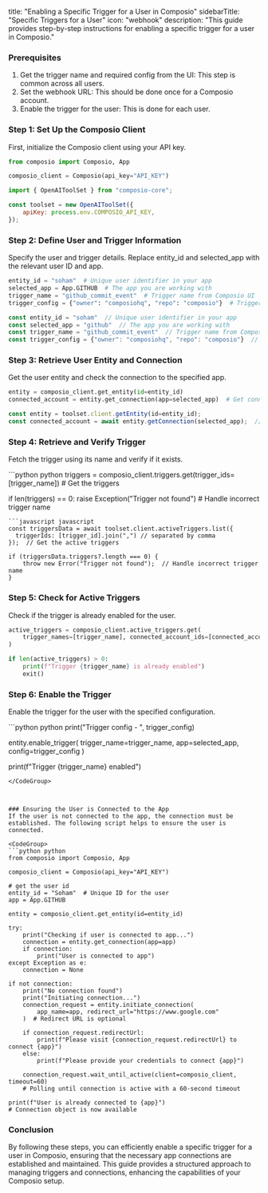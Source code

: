 title: "Enabling a Specific Trigger for a User in Composio"
sidebarTitle: "Specific Triggers for a User"
icon: "webhook"
description: "This guide provides step-by-step instructions for enabling a specific trigger for a user in Composio."

### Prerequisites

1. Get the trigger name and required config from the UI: This step is common across all users.
2. Set the webhook URL: This should be done once for a Composio account.
3. Enable the trigger for the user: This is done for each user.

### Step 1: Set Up the Composio Client

First, initialize the Composio client using your API key.
<CodeGroup>
```python python
from composio import Composio, App

composio_client = Composio(api_key="API_KEY")
```
```javascript javascript
import { OpenAIToolSet } from "composio-core";

const toolset = new OpenAIToolSet({
    apiKey: process.env.COMPOSIO_API_KEY,
});
```
</CodeGroup>

### Step 2: Define User and Trigger Information

Specify the user and trigger details. Replace entity_id and selected_app with the relevant user ID and app.
<CodeGroup>
```python python
entity_id = "soham"  # Unique user identifier in your app
selected_app = App.GITHUB  # The app you are working with
trigger_name = "github_commit_event"  # Trigger name from Composio UI
trigger_config = {"owner": "composiohq", "repo": "composio"}  # Trigger config from Composio UI
```
```javascript javascript
const entity_id = "soham"  // Unique user identifier in your app
const selected_app = "github"  // The app you are working with
const trigger_name = "github_commit_event"  // Trigger name from Composio UI
const trigger_config = {"owner": "composiohq", "repo": "composio"}  // Trigger config from Composio UI
```

</CodeGroup>

### Step 3: Retrieve User Entity and Connection

Get the user entity and check the connection to the specified app.
<CodeGroup>
```python python
entity = composio_client.get_entity(id=entity_id)
connected_account = entity.get_connection(app=selected_app)  # Get connected account
```
```javascript javascript
const entity = toolset.client.getEntity(id=entity_id);
const connected_account = await entity.getConnection(selected_app);  // Get connected account
```
</CodeGroup>


### Step 4: Retrieve and Verify Trigger
Fetch the trigger using its name and verify if it exists.

<CodeGroup>
```python python
triggers = composio_client.triggers.get(trigger_ids=[trigger_name])  # Get the triggers

if len(triggers) == 0:
    raise Exception("Trigger not found")  # Handle incorrect trigger name
```
```javascript javascript
const triggersData = await toolset.client.activeTriggers.list({
  triggerIds: [trigger_id].join(",") // separated by comma
});  // Get the active triggers

if (triggersData.triggers?.length === 0) {
    throw new Error("Trigger not found");  // Handle incorrect trigger name
}

```
</CodeGroup>

### Step 5: Check for Active Triggers
Check if the trigger is already enabled for the user.
<CodeGroup>
```python python
active_triggers = composio_client.active_triggers.get(
    trigger_names=[trigger_name], connected_account_ids=[connected_account.id]
)

if len(active_triggers) > 0:
    print(f"Trigger {trigger_name} is already enabled")
    exit()
```
</CodeGroup>

### Step 6: Enable the Trigger
Enable the trigger for the user with the specified configuration.

<CodeGroup>
```python python
print("Trigger config - ", trigger_config)

entity.enable_trigger(
    trigger_name=trigger_name, app=selected_app, config=trigger_config
)

print(f"Trigger {trigger_name} enabled")
```
</CodeGroup>



### Ensuring the User is Connected to the App
If the user is not connected to the app, the connection must be established. The following script helps to ensure the user is connected.

<CodeGroup>
```python python
from composio import Composio, App

composio_client = Composio(api_key="API_KEY")

# get the user id
entity_id = "Soham"  # Unique ID for the user
app = App.GITHUB

entity = composio_client.get_entity(id=entity_id)

try:
    print("Checking if user is connected to app...")
    connection = entity.get_connection(app=app)
    if connection:
        print("User is connected to app")
except Exception as e:
    connection = None

if not connection:
    print("No connection found")
    print("Initiating connection...")
    connection_request = entity.initiate_connection(
        app_name=app, redirect_url="https://www.google.com"
    )  # Redirect URL is optional

    if connection_request.redirectUrl:
        print(f"Please visit {connection_request.redirectUrl} to connect {app}")
    else:
        print(f"Please provide your credentials to connect {app}")

    connection_request.wait_until_active(client=composio_client, timeout=60)
    # Polling until connection is active with a 60-second timeout

print(f"User is already connected to {app}")
# Connection object is now available

```
</CodeGroup>


### Conclusion
By following these steps, you can efficiently enable a specific trigger for a user in Composio, ensuring that the necessary app connections are established and maintained. This guide provides a structured approach to managing triggers and connections, enhancing the capabilities of your Composio setup.
